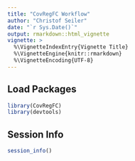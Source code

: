 ```yaml
---
title: "CovRegFC Workflow"
author: "Christof Seiler"
date: "`r Sys.Date()`"
output: rmarkdown::html_vignette
vignette: >
  %\VignetteIndexEntry{Vignette Title}
  %\VignetteEngine{knitr::rmarkdown}
  %\VignetteEncoding{UTF-8}
---
```


## Load Packages

```r
library(CovRegFC)
library(devtools)
```

## Session Info

```r
session_info()
```
